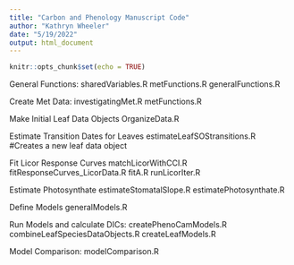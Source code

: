 ```yaml
---
title: "Carbon and Phenology Manuscript Code"
author: "Kathryn Wheeler"
date: "5/19/2022"
output: html_document
---
```


```r
knitr::opts_chunk$set(echo = TRUE)
```

General Functions:
sharedVariables.R
metFunctions.R
generalFunctions.R

Create Met Data:
investigatingMet.R
metFunctions.R

Make Initial Leaf Data Objects
OrganizeData.R

Estimate Transition Dates for Leaves
estimateLeafSOStransitions.R #Creates a new leaf data object 

Fit Licor Response Curves
matchLicorWithCCI.R
fitResponseCurves_LicorData.R
fitA.R 
runLicorIter.R

Estimate Photosynthate 
estimateStomatalSlope.R
estimatePhotosynthate.R

Define Models 
generalModels.R

Run Models and calculate DICs:
createPhenoCamModels.R
combineLeafSpeciesDataObjects.R
createLeafModels.R


Model Comparison:
modelComparison.R



